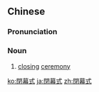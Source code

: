 {{also|闭幕式}}
==Chinese==
{{zh-forms|s=闭幕式|type=21}}

===Pronunciation===
{{zh-pron
|m=bìmùshì
|c=bai3 mok6 sik1
|mn=pì-bō͘-sek
|mn-t=bi6 mo6 sêg4
|w=2pi moq seq,2pi mu seq
|cat=n
}}

===Noun===
{{zh-noun}}

# [[closing]] [[ceremony]]

[[ko:閉幕式]]
[[ja:閉幕式]]
[[zh:閉幕式]]